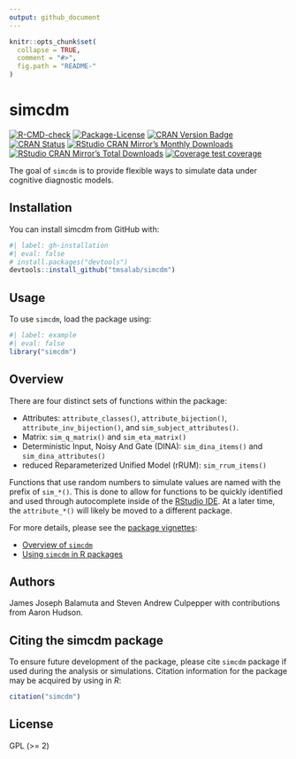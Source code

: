 ```yaml
---
output: github_document
---
```


<!-- README.md is generated from README.Rmd. Please edit that file -->

```r
knitr::opts_chunk$set(
  collapse = TRUE,
  comment = "#>",
  fig.path = "README-"
)
```

# simcdm 

<!-- badges: start -->
[![R-CMD-check](https://github.com/tmsalab/simcdm/actions/workflows/R-CMD-check.yaml/badge.svg)](https://github.com/tmsalab/simcdm/actions/workflows/R-CMD-check.yaml)
[![Package-License](http://img.shields.io/badge/license-GPL%20(%3E=2)-brightgreen.svg?style=flat)](http://www.gnu.org/licenses/gpl-2.0.html)
[![CRAN Version Badge](http://www.r-pkg.org/badges/version/simcdm)](https://cran.r-project.org/package=simcdm)
[![CRAN Status](https://cranchecks.info/badges/worst/simcdm)](https://cran.r-project.org/web/checks/check_results_simcdm.html)
[![RStudio CRAN Mirror's Monthly Downloads](http://cranlogs.r-pkg.org/badges/simcdm?color=brightgreen)](http://www.r-pkg.org/pkg/simcdm)
[![RStudio CRAN Mirror's Total Downloads](http://cranlogs.r-pkg.org/badges/grand-total/simcdm?color=brightgreen)](http://www.r-pkg.org/pkg/simcdm)
[![Coverage test coverage](https://codecov.io/gh/tmsalab/simcdm/branch/master/graph/badge.svg)](https://codecov.io/github/tmsalab/simcdm?branch=master)
<!-- badges: end -->

The goal of `simcdm` is to provide flexible ways to simulate data under
cognitive diagnostic models.

## Installation

You can install simcdm from GitHub with:

```r
#| label: gh-installation
#| eval: false
# install.packages("devtools")
devtools::install_github("tmsalab/simcdm")
```

## Usage

To use `simcdm`, load the package using:

```r
#| label: example
#| eval: false
library("simcdm")
```

## Overview

There are four distinct sets of functions within the package:

- Attributes: `attribute_classes()`, `attribute_bijection()`, `attribute_inv_bijection()`, and `sim_subject_attributes()`.
- Matrix: `sim_q_matrix()` and `sim_eta_matrix()`
- Deterministic Input, Noisy And Gate (DINA): `sim_dina_items()` and `sim_dina_attributes()`
- reduced Reparameterized Unified Model (rRUM): `sim_rrum_items()`

Functions that use random numbers to simulate values are named with the prefix of
`sim_*()`. This is done to allow for functions to be quickly identified and used
through autocomplete inside of the [RStudio IDE](https://www.rstudio.com). At
a later time, the `attribute_*()` will likely be moved to a different package.

For more details, please see the [package vignettes](vignettes/):

- [Overview of `simcdm`](https://tmsalab.github.io/simcdm/articles/overview-simcdm.html)
- [Using `simcdm` in R packages](https://tmsalab.github.io/simcdm/articles/simcdm-in-packages.html)

## Authors

James Joseph Balamuta and Steven Andrew Culpepper
with contributions from Aaron Hudson.

## Citing the simcdm package

To ensure future development of the package, please cite `simcdm` package if 
used during the analysis or simulations. Citation information for the package
may be acquired by using in _R_:

```r
citation("simcdm")
```

## License

GPL (>= 2)
